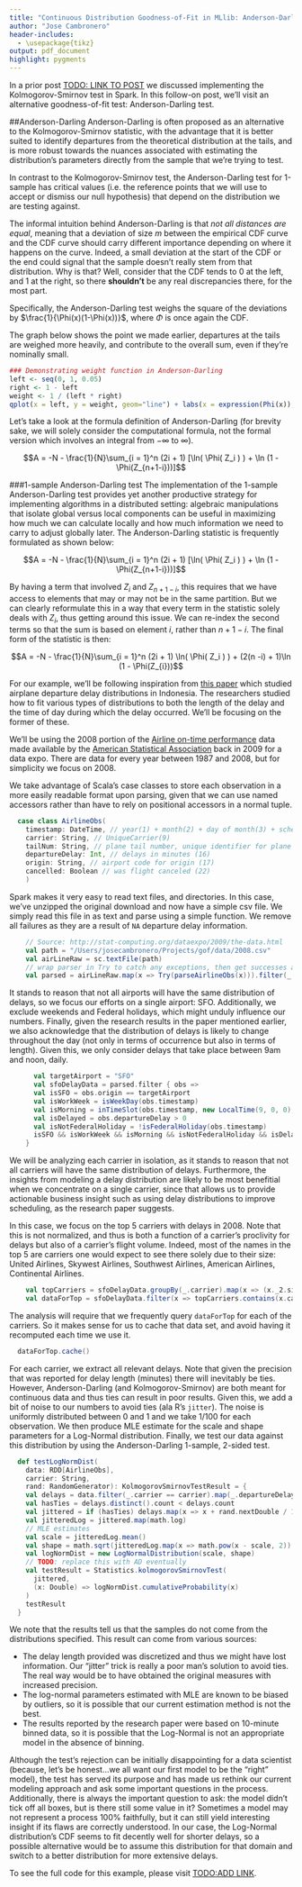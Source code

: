 ```yaml
---
title: "Continuous Distribution Goodness-of-Fit in MLlib: Anderson-Darling Testing in Spark"
author: "Jose Cambronero"
header-includes:
  - \usepackage{tikz}
output: pdf_document
highlight: pygments
---
```

In a prior post [TODO: LINK TO POST](here) we discussed implementing the Kolmogorov-Smirnov test in Spark. In this follow-on post, we’ll visit an alternative goodness-of-fit test: Anderson-Darling test.

##Anderson-Darling
Anderson-Darling is often proposed as an alternative to the Kolmogorov-Smirnov statistic, with the advantage that it is better suited to identify departures from the theoretical distribution at the tails, and is more robust towards the nuances associated with estimating the distribution's parameters directly from the sample that we're trying to test.

In contrast to the Kolmogorov-Smirnov test, the Anderson-Darling test for 1-sample has critical values (i.e. the reference points that we will use to accept or dismiss our null hypothesis) that depend on the distribution we are testing against.

The informal intuition behind Anderson-Darling is that *not all distances are equal*, meaning that a deviation of size $m$ between the empirical CDF curve and the CDF curve should carry different importance depending on where it happens on the curve. Indeed, a small deviation at the start of the CDF or the end could signal that the sample doesn't really stem from that distribution. Why is that? Well, consider that the CDF tends to 0 at the left, and 1 at the right, so there **shouldn't** be any real discrepancies there, for the most part.

Specifically, the Anderson-Darling test weighs the square of the deviations by $\frac{1}{\Phi(x)(1-\Phi(x))}$, where $\Phi$ is once again the CDF.

The graph below shows the point we made earlier, departures at the tails are weighed more heavily, and contribute to the overall sum, even if they're nominally small.

```r
### Demonstrating weight function in Anderson-Darling
left <- seq(0, 1, 0.05)
right <- 1 - left
weight <- 1 / (left * right)
qplot(x = left, y = weight, geom="line") + labs(x = expression(Phi(x)), y = "weight")
```

Let's take a look at the formula definition of Anderson-Darling (for brevity sake, we will solely consider the computational formula, not the formal version which involves an integral from $-\infty$ to $\infty$).

$$A = -N - \frac{1}{N}\sum_{i = 1}^n (2i + 1) [\ln( \Phi( Z_i ) ) + \ln (1 - \Phi(Z_{n+1-i}))]$$

###1-sample Anderson-Darling test
The implementation of the 1-sample Anderson-Darling test provides yet another productive strategy for implementing algorithms in a distributed setting: algebraic manipulations that isolate global versus local components can be useful in maximizing how much we can calculate locally and how much information we need to carry to adjust globally later. The Anderson-Darling statistic is frequently formulated as shown below:

$$A = -N - \frac{1}{N}\sum_{i = 1}^n (2i + 1) [\ln( \Phi( Z_i ) ) + \ln (1 - \Phi(Z_{n+1-i}))]$$

By having a term that involved $Z_i$ and $Z_{n+1-i}$, this requires that we have access to elements that may or may not be in the same partition. But we can clearly reformulate this in a way that every term in the statistic solely deals with $Z_i$, thus getting around this issue. We can re-index the second terms so that the sum is based on element $i$, rather than $n+1-i$. The final form of the statistic is then:

$$A = -N - \frac{1}{N}\sum_{i = 1}^n (2i + 1) \ln( \Phi( Z_i ) ) + (2(n -i) + 1)\ln (1 - \Phi(Z_{i}))$$

For our example, we'll be following inspiration from [this paper](http://www.researchgate.net/publication/273946164_Modeling_Flight_Departure_Delay_Distributions) which studied airplane departure delay distributions in Indonesia. The researchers studied how to fit various types of distributions to both the length of the delay and the time of day during which the delay occurred. We'll be focusing on the former of these.

We'll be using the 2008 portion of the [Airline on-time performance](http://stat-computing.org/dataexpo/2009/the-data.html) data made available by the [American Statistical Association](http://stat-computing.org/) back in 2009 for a data expo. There are data for every year between 1987 and 2008, but for simplicity we focus on 2008.

We take advantage of Scala's case classes to store each observation in a more easily readable format upon parsing, given that we can use named accessors rather than have to rely on positional accessors in a normal tuple.

```scala
  case class AirlineObs(
    timestamp: DateTime, // year(1) + month(2) + day of month(3) + scheduled departure time ((6)
    carrier: String, // UniqueCarrier(9)
    tailNum: String, // plane tail number, unique identifier for plane (11)
    departureDelay: Int, // delays in minutes (16)
    origin: String, // airport code for origin (17)
    cancelled: Boolean // was flight canceled (22)
    )
```

Spark makes it very easy to read text files, and directories. In this case, we've unzipped the original download and now have a simple csv file. We simply read this file in as text and parse using a simple function. We remove all failures as they are a result of `NA` departure delay information.

```scala
    // Source: http://stat-computing.org/dataexpo/2009/the-data.html
    val path = "/Users/josecambronero/Projects/gof/data/2008.csv"
    val airLineRaw = sc.textFile(path)
    // wrap parser in Try to catch any exceptions, then get successes and extract
    val parsed = airLineRaw.map(x => Try(parseAirlineObs(x))).filter(_.isSuccess).map(_.get)
```

It stands to reason that not all airports will have the same distribution of delays, so we focus our efforts on a single airport: SFO. Additionally, we exclude weekends and Federal holidays, which might unduly influence our numbers. Finally, given the research results in the paper mentioned earlier, we also acknowledge that the distribution of delays is likely to change throughout the day (not only in terms of occurrence but also in terms of length). Given this, we only consider delays that take place between 9am and noon, daily.

```scala
      val targetAirport = "SFO"
      val sfoDelayData = parsed.filter { obs =>
      val isSFO = obs.origin == targetAirport
      val isWorkWeek = isWeekDay(obs.timestamp)
      val isMorning = inTimeSlot(obs.timestamp, new LocalTime(9, 0, 0), new LocalTime(12, 0, 0), 1)
      val isDelayed = obs.departureDelay > 0
      val isNotFederalHoliday = !isFederalHoliday(obs.timestamp)
      isSFO && isWorkWeek && isMorning && isNotFederalHoliday && isDelayed
    }
```

We will be analyzing each carrier in isolation, as it stands to reason that not all carriers will have the same distribution of delays. Furthermore, the insights from modeling a delay distribution are likely to be most benefitial when we concentrate on a single carrier, since that allows us to provide actionable business insight such as using delay distributions to improve scheduling, as the research paper suggests.

In this case, we focus on the top 5 carriers with delays in 2008. Note that this is not normalized, and thus is both a function of a carrier's proclivity for delays but also of a carrier's flight volume. Indeed, most of the names in the top 5 are carriers one would expect to see there solely due to their size: United Airlines, Skywest Airlines, Southwest Airlines, American Airlines, Continental Airlines.

```scala
    val topCarriers = sfoDelayData.groupBy(_.carrier).map(x => (x._2.size, x._1)).top(5).map(_._2)
    val dataForTop = sfoDelayData.filter(x => topCarriers.contains(x.carrier))
```
The analysis will require that we frequently query `dataForTop` for each of the carriers. So it makes sense for us to cache that data set, and avoid having it recomputed each time we use it.

```scala 
  dataForTop.cache()
```

For each carrier, we extract all relevant delays. Note that given the precision that was reported for delay length (minutes) there will inevitably be ties. However, Anderson-Darling (and Kolmogorov-Smirnov) are both meant for continuous data and thus ties can result in poor results. Given this, we add a bit of noise to our numbers to avoid ties (ala R's `jitter`). The noise is uniformly distributed between 0 and 1 and we take 1/100 for each observation. We then produce MLE estimate for the scale and shape parameters for a Log-Normal distribution. Finally, we test our data against this distribution by using the Anderson-Darling 1-sample, 2-sided test.

```scala
  def testLogNormDist(
    data: RDD[AirlineObs],
    carrier: String,
    rand: RandomGenerator): KolmogorovSmirnovTestResult = {
    val delays = data.filter(_.carrier == carrier).map(_.departureDelay.toDouble)
    val hasTies = delays.distinct().count < delays.count
    val jittered = if (hasTies) delays.map(x => x + rand.nextDouble / 100) else delays
    val jitteredLog = jittered.map(math.log)
    // MLE estimates
    val scale = jitteredLog.mean()
    val shape = math.sqrt(jitteredLog.map(x => math.pow(x - scale, 2)).mean())
    val logNormDist = new LogNormalDistribution(scale, shape)
    // TODO: replace this with AD eventually
    val testResult = Statistics.kolmogorovSmirnovTest(
      jittered,
      (x: Double) => logNormDist.cumulativeProbability(x)
    )
    testResult
  }
```

We note that the results tell us that the samples do not come from the distributions specified. This result can come from various sources:

* The delay length provided was discretized and thus we might have lost information. Our "jitter" trick is really a poor man's solution to avoid ties. The real way would be to have obtained the original measures with increased precision.
* The log-normal parameters estimated with MLE are known to be biased by outliers, so it is possible that our current estimation method is not the best.
* The results reported by the research paper were based on 10-minute binned data, so it is possible that the Log-Normal is not an appropriate model in the absence of binning.

Although the test's rejection can be initially disappointing for a data scientist (because, let's be honest...we all want our first model to be the "right" model), the test has served its purpose and has made us rethink our current modeling approach and ask some important questions in the process. Additionally, there is always the important question to ask: the model didn’t tick off all boxes, but is there still some value in it? Sometimes a model may not represent a process 100% faithfully, but it can still yield interesting insight if its flaws are correctly understood. In our case, the Log-Normal distribution’s CDF seems to fit decently well for shorter delays, so a possible alternative would be to assume this distribution for that domain and switch to a better distribution for more extensive delays.

To see the full code for this example, please visit [TODO:ADD LINK](link here).

